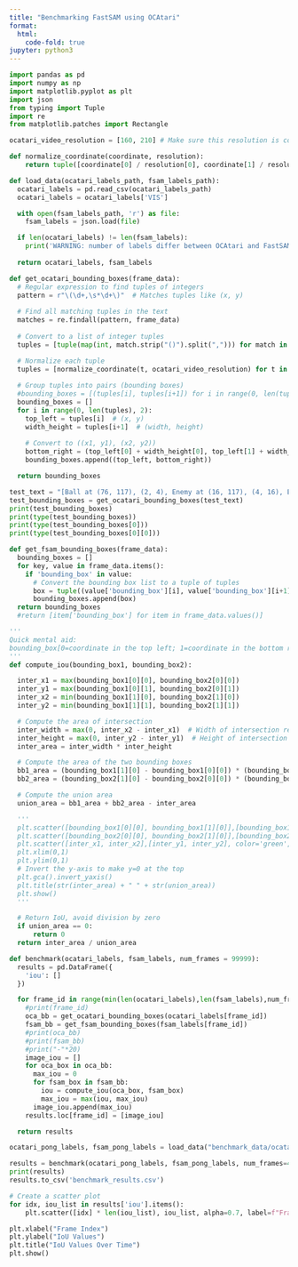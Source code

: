 ```yaml
---
title: "Benchmarking FastSAM using OCAtari"
format:
  html:
    code-fold: true
jupyter: python3
---
```


```python
import pandas as pd
import numpy as np
import matplotlib.pyplot as plt
import json
from typing import Tuple
import re
from matplotlib.patches import Rectangle

```
```python
ocatari_video_resolution = [160, 210] # Make sure this resolution is correct 

def normalize_coordinate(coordinate, resolution):
    return tuple([coordinate[0] / resolution[0], coordinate[1] / resolution[1]])

```

```python
def load_data(ocatari_labels_path, fsam_labels_path):
  ocatari_labels = pd.read_csv(ocatari_labels_path)
  ocatari_labels = ocatari_labels['VIS']

  with open(fsam_labels_path, 'r') as file:
    fsam_labels = json.load(file)

  if len(ocatari_labels) != len(fsam_labels):
    print('WARNING: number of labels differ between OCAtari and FastSAM')
  
  return ocatari_labels, fsam_labels
```
```python
def get_ocatari_bounding_boxes(frame_data):
  # Regular expression to find tuples of integers
  pattern = r"\(\d+,\s*\d+\)"  # Matches tuples like (x, y)
  
  # Find all matching tuples in the text
  matches = re.findall(pattern, frame_data)
  
  # Convert to a list of integer tuples
  tuples = [tuple(map(int, match.strip("()").split(","))) for match in matches]

  # Normalize each tuple
  tuples = [normalize_coordinate(t, ocatari_video_resolution) for t in tuples]
  
  # Group tuples into pairs (bounding boxes)
  #bounding_boxes = [(tuples[i], tuples[i+1]) for i in range(0, len(tuples), 2)]
  bounding_boxes = []
  for i in range(0, len(tuples), 2):
    top_left = tuples[i]  # (x, y)
    width_height = tuples[i+1]  # (width, height)
    
    # Convert to ((x1, y1), (x2, y2))
    bottom_right = (top_left[0] + width_height[0], top_left[1] + width_height[1])
    bounding_boxes.append((top_left, bottom_right))

  return bounding_boxes

test_text = "[Ball at (76, 117), (2, 4), Enemy at (16, 117), (4, 16), EnemyScore at (36, 1), (12, 20), Player at (140, 34), (4, 8), PlayerScore at (116, 1), (12, 20)]"
test_bounding_boxes = get_ocatari_bounding_boxes(test_text)
print(test_bounding_boxes)
print(type(test_bounding_boxes))
print(type(test_bounding_boxes[0]))
print(type(test_bounding_boxes[0][0]))
```

```python
def get_fsam_bounding_boxes(frame_data):
  bounding_boxes = []
  for key, value in frame_data.items():
    if 'bounding_box' in value:
      # Convert the bounding box list to a tuple of tuples
      box = tuple((value['bounding_box'][i], value['bounding_box'][i+1]) for i in range(0, len(value['bounding_box']), 2))
      bounding_boxes.append(box)
  return bounding_boxes
  #return [item['bounding_box'] for item in frame_data.values()]

```
```python
'''
Quick mental aid: 
bounding_box[0=coordinate in the top left; 1=coordinate in the bottom right][0=x component of that coordinate, 1=y compononent]
'''
def compute_iou(bounding_box1, bounding_box2):

  inter_x1 = max(bounding_box1[0][0], bounding_box2[0][0])
  inter_y1 = max(bounding_box1[0][1], bounding_box2[0][1])
  inter_x2 = min(bounding_box1[1][0], bounding_box2[1][0])
  inter_y2 = min(bounding_box1[1][1], bounding_box2[1][1])

  # Compute the area of intersection
  inter_width = max(0, inter_x2 - inter_x1)  # Width of intersection rectangle
  inter_height = max(0, inter_y2 - inter_y1)  # Height of intersection rectangle
  inter_area = inter_width * inter_height

  # Compute the area of the two bounding boxes
  bb1_area = (bounding_box1[1][0] - bounding_box1[0][0]) * (bounding_box1[1][1] - bounding_box1[0][1])
  bb2_area = (bounding_box2[1][0] - bounding_box2[0][0]) * (bounding_box2[1][1] - bounding_box2[0][1])

  # Compute the union area
  union_area = bb1_area + bb2_area - inter_area

  '''
  plt.scatter([bounding_box1[0][0], bounding_box1[1][0]],[bounding_box1[0][1], bounding_box1[1][1]], color='red',alpha=0.2)
  plt.scatter([bounding_box2[0][0], bounding_box2[1][0]],[bounding_box2[0][1], bounding_box2[1][1]], color='blue',alpha=0.2)
  plt.scatter([inter_x1, inter_x2],[inter_y1, inter_y2], color='green', alpha=0.2, marker='x')
  plt.xlim(0,1)
  plt.ylim(0,1)
  # Invert the y-axis to make y=0 at the top
  plt.gca().invert_yaxis()
  plt.title(str(inter_area) + " " + str(union_area))
  plt.show()
  '''

  # Return IoU, avoid division by zero
  if union_area == 0:
      return 0
  return inter_area / union_area
```

```python
def benchmark(ocatari_labels, fsam_labels, num_frames = 99999):
  results = pd.DataFrame({
    'iou': []
  })

  for frame_id in range(min(len(ocatari_labels),len(fsam_labels),num_frames)):
    #print(frame_id)
    oca_bb = get_ocatari_bounding_boxes(ocatari_labels[frame_id])
    fsam_bb = get_fsam_bounding_boxes(fsam_labels[frame_id])
    #print(oca_bb)
    #print(fsam_bb)
    #print("-"*20)
    image_iou = []
    for oca_box in oca_bb:
      max_iou = 0
      for fsam_box in fsam_bb:
        iou = compute_iou(oca_box, fsam_box)
        max_iou = max(iou, max_iou)
      image_iou.append(max_iou)
    results.loc[frame_id] = [image_iou]

  return results
```
```python
ocatari_pong_labels, fsam_pong_labels = load_data("benchmark_data/ocatari_labels_Pong_dqn.csv", 'benchmark_data/fsam_labels_pong_train.json')

results = benchmark(ocatari_pong_labels, fsam_pong_labels, num_frames=4000)
print(results)
results.to_csv('benchmark_results.csv')
```

```python

# Create a scatter plot
for idx, iou_list in results['iou'].items():
    plt.scatter([idx] * len(iou_list), iou_list, alpha=0.7, label=f"Frame {idx}" if idx < 1 else "")

plt.xlabel("Frame Index")
plt.ylabel("IoU Values")
plt.title("IoU Values Over Time")
plt.show()
```



